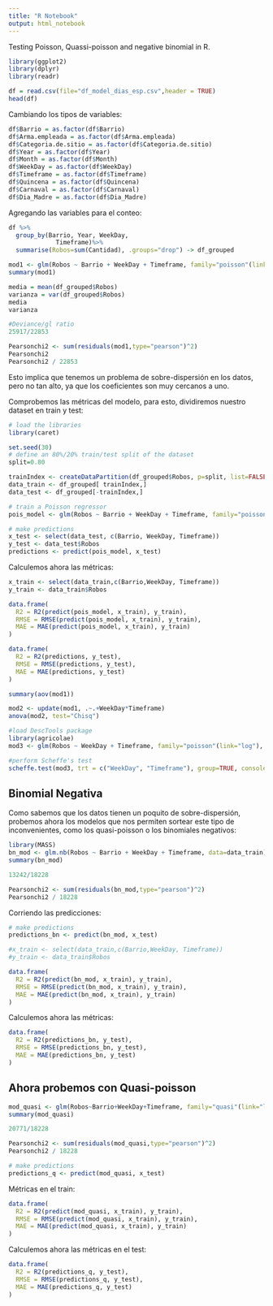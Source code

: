 ```yaml
---
title: "R Notebook"
output: html_notebook
---
```


Testing Poisson, Quassi-poisson and negative binomial in R.

```r
library(ggplot2)
library(dplyr)
library(readr)

df = read.csv(file="df_model_dias_esp.csv",header = TRUE)
head(df)
```

Cambiando los tipos de variables:

```r
df$Barrio = as.factor(df$Barrio)
df$Arma.empleada = as.factor(df$Arma.empleada)
df$Categoria.de.sitio = as.factor(df$Categoria.de.sitio)
df$Year = as.factor(df$Year)
df$Month = as.factor(df$Month)
df$WeekDay = as.factor(df$WeekDay)
df$Timeframe = as.factor(df$Timeframe)
df$Quincena = as.factor(df$Quincena)
df$Carnaval = as.factor(df$Carnaval)
df$Dia_Madre = as.factor(df$Dia_Madre)
```

Agregando las variables para el conteo:

```r
df %>%
  group_by(Barrio, Year, WeekDay, 
             Timeframe)%>%
  summarise(Robos=sum(Cantidad), .groups="drop") -> df_grouped
```


```r
mod1 <- glm(Robos ~ Barrio + WeekDay + Timeframe, family="poisson"(link="log"), data=df_grouped)
summary(mod1)
```


```r
media = mean(df_grouped$Robos)
varianza = var(df_grouped$Robos)
media
varianza
```

```r
#Deviance/gl ratio
25917/22853
```


```r
Pearsonchi2 <- sum(residuals(mod1,type="pearson")^2)
Pearsonchi2
Pearsonchi2 / 22853
```


Esto implica que tenemos un problema de sobre-dispersión en los datos, pero no tan alto, ya que los coeficientes son muy cercanos a uno. 

Comprobemos las métricas del modelo, para esto, dividiremos nuestro dataset en train y test:

```r
# load the libraries
library(caret)

set.seed(30)
# define an 80%/20% train/test split of the dataset
split=0.80

trainIndex <- createDataPartition(df_grouped$Robos, p=split, list=FALSE)
data_train <- df_grouped[ trainIndex,]
data_test <- df_grouped[-trainIndex,]

# train a Poisson regressor
pois_model <- glm(Robos ~ Barrio + WeekDay + Timeframe, family="poisson"(link="log"), data=data_train)

# make predictions
x_test <- select(data_test, c(Barrio, WeekDay, Timeframe))
y_test <- data_test$Robos
predictions <- predict(pois_model, x_test)
```

Calculemos ahora las métricas:

```r
x_train <- select(data_train,c(Barrio,WeekDay, Timeframe))
y_train <- data_train$Robos

data.frame(
  R2 = R2(predict(pois_model, x_train), y_train),
  RMSE = RMSE(predict(pois_model, x_train), y_train),
  MAE = MAE(predict(pois_model, x_train), y_train)
)
```


```r
data.frame(
  R2 = R2(predictions, y_test),
  RMSE = RMSE(predictions, y_test),
  MAE = MAE(predictions, y_test)
)
```

```r
summary(aov(mod1))
```

```r
mod2 <- update(mod1, .~.+WeekDay*Timeframe)
anova(mod2, test="Chisq")
```

```r
#load DescTools package
library(agricolae)
mod3 <- glm(Robos ~ WeekDay + Timeframe, family="poisson"(link="log"), data=df_grouped)

#perform Scheffe's test
scheffe.test(mod3, trt = c("WeekDay", "Timeframe"), group=TRUE, console=TRUE)
```

## Binomial Negativa

Como sabemos que los datos tienen un poquito de sobre-dispersión, probemos ahora los modelos que nos permiten sortear este tipo de inconvenientes, como los quasi-poisson o los binomiales negativos:


```r
library(MASS)
bn_mod <- glm.nb(Robos ~ Barrio + WeekDay + Timeframe, data=data_train)
summary(bn_mod)
```

```r
13242/18228
```


```r
Pearsonchi2 <- sum(residuals(bn_mod,type="pearson")^2)
Pearsonchi2 / 18228
```

Corriendo las predicciones:

```r
# make predictions
predictions_bn <- predict(bn_mod, x_test)
```

```r
#x_train <- select(data_train,c(Barrio,WeekDay, Timeframe))
#y_train <- data_train$Robos

data.frame(
  R2 = R2(predict(bn_mod, x_train), y_train),
  RMSE = RMSE(predict(bn_mod, x_train), y_train),
  MAE = MAE(predict(bn_mod, x_train), y_train)
)
```

Calculemos ahora las métricas:

```r
data.frame(
  R2 = R2(predictions_bn, y_test),
  RMSE = RMSE(predictions_bn, y_test),
  MAE = MAE(predictions_bn, y_test)
)
```

## Ahora probemos con Quasi-poisson

```r
mod_quasi <- glm(Robos~Barrio+WeekDay+Timeframe, family="quasi"(link="log",variance="mu"), data=data_train)
summary(mod_quasi)
```

```r
20771/18228
```


```r
Pearsonchi2 <- sum(residuals(mod_quasi,type="pearson")^2)
Pearsonchi2 / 18228
```


```r
# make predictions
predictions_q <- predict(mod_quasi, x_test)
```

Métricas en el train: 

```r
data.frame(
  R2 = R2(predict(mod_quasi, x_train), y_train),
  RMSE = RMSE(predict(mod_quasi, x_train), y_train),
  MAE = MAE(predict(mod_quasi, x_train), y_train)
)
```

Calculemos ahora las métricas en el test:

```r
data.frame(
  R2 = R2(predictions_q, y_test),
  RMSE = RMSE(predictions_q, y_test),
  MAE = MAE(predictions_q, y_test)
)
```
